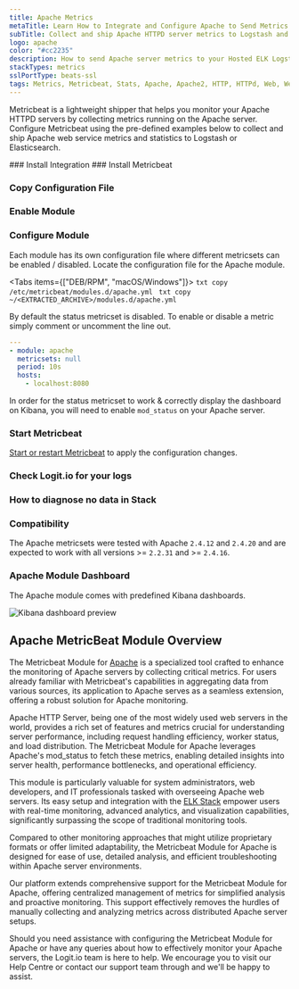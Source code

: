 ```yaml
---
title: Apache Metrics
metaTitle: Learn How to Integrate and Configure Apache to Send Metrics
subTitle: Collect and ship Apache HTTPD server metrics to Logstash and Elasticsearch
logo: apache
color: "#cc2235"
description: How to send Apache server metrics to your Hosted ELK Logstash instance. Configure Metricbeat to send Apache HTTPD server metrics to Logstash or Elasticsearch. 
stackTypes: metrics
sslPortType: beats-ssl
tags: Metrics, Metricbeat, Stats, Apache, Apache2, HTTP, HTTPd, Web, Web Server, Module
---
```


Metricbeat is a lightweight shipper that helps you monitor your Apache HTTPD 
servers by collecting metrics running on the Apache server. Configure Metricbeat 
using the pre-defined examples below to collect and ship Apache web service 
metrics and statistics to Logstash or Elasticsearch.

<Steps>
  ### Install Integration
  <InstallIntegration/>
  ### Install Metricbeat

  <InstallBeat beatname="metricbeat" />

  ### Copy Configuration File

  <MetricbeatOutput />

  ### Enable Module

  <EnableMetricbeatModule module="apache" />

  ### Configure Module

  Each module has its own configuration file where different metricsets 
  can be enabled / disabled. Locate the configuration file for the Apache module.
        
  <Tabs items={["DEB/RPM", "macOS/Windows"]}>
    <Tab>
      ```txt copy
      /etc/metricbeat/modules.d/apache.yml
      ```
    </Tab>
    <Tab>
      ```txt copy
      ~/<EXTRACTED_ARCHIVE>/modules.d/apache.yml
      ```
    </Tab>
  </Tabs>

  By default the status metricset is disabled. To enable or 
  disable a metric simply comment or uncomment the line out.

  ```yml copy
  ---
  - module: apache
    metricsets: null
    period: 10s
    hosts:
      - localhost:8080
  ```

  In order for the status metricset to work & correctly display the dashboard 
  on Kibana, you will need to enable `mod_status` on your Apache server.

  ### Start Metricbeat

  [Start or restart Metricbeat](https://www.elastic.co/guide/en/beats/metricbeat/master/metricbeat-starting.html) 
  to apply the configuration changes.

  ### Check Logit.io for your logs

  <LaunchStack utmMedium="logs" utmCampaign="apache_metricbeat" source="metrics_apache" />

  ### How to diagnose no data in Stack

  <DiagnoseNoData />

  ### Compatibility

  The Apache metricsets were tested with Apache `2.4.12` and `2.4.20` 
  and are expected to work with all versions >= `2.2.31` and >= `2.4.16`.

  ### Apache Module Dashboard

  The Apache module comes with predefined Kibana dashboards.
        
  ![Kibana dashboard preview](@/images/integrations/metricbeats/metricbeat_system_module.png)
</Steps>

## Apache MetricBeat Module Overview

The Metricbeat Module for [Apache](/integrations/log-management/applications/apache) is a specialized tool crafted 
to enhance the monitoring of Apache servers by collecting critical metrics. 
For users already familiar with Metricbeat's capabilities in aggregating data 
from various sources, its application to Apache serves as a seamless extension, 
offering a robust solution for Apache monitoring.

Apache HTTP Server, being one of the most widely used web servers in the world, 
provides a rich set of features and metrics crucial for understanding server 
performance, including request handling efficiency, worker status, and load 
distribution. The Metricbeat Module for Apache leverages Apache's mod_status 
to fetch these metrics, enabling detailed insights into server health, 
performance bottlenecks, and operational efficiency.

This module is particularly valuable for system administrators, web developers, 
and IT professionals tasked with overseeing Apache web servers. Its easy setup 
and integration with the [ELK Stack](https://logit.io/blog/post/elk-stack-guide/) 
empower users with real-time monitoring, advanced analytics, and visualization 
capabilities, significantly surpassing the scope of traditional monitoring tools.

Compared to other monitoring approaches that might utilize proprietary 
formats or offer limited adaptability, the Metricbeat Module for Apache 
is designed for ease of use, detailed analysis, and efficient 
troubleshooting within Apache server environments.

Our platform extends comprehensive support for the Metricbeat Module for 
Apache, offering centralized management of metrics for simplified analysis 
and proactive monitoring. This support effectively removes the hurdles of 
manually collecting and analyzing metrics across distributed Apache server setups.

Should you need assistance with configuring the Metricbeat Module for 
Apache or have any queries about how to effectively monitor your Apache 
servers, the Logit.io team is here to help. We encourage you to visit 
our Help Centre or contact our support team through 
<IntercomButton text="live chat" /> and we'll be happy to assist.